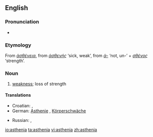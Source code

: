 {{was wotd|2007|September|22}}
==English==

===Pronunciation===
* {{audio|en-us-asthenia.ogg|Audio (US)}}
*: {{rhymes|iːniə}}

===Etymology===
From {{etyl|grc}} ''[[ἀσθένεια]]'', from ''[[ἀσθενής]]'' ‘sick, weak’, from ''[[ἀ-]]'' ‘not, un-’ + ''[[σθένος]]'' ‘strength’.

===Noun===
{{en-noun|-}}

# {{medicine}} [[weakness]]; loss of strength

====Translations====
{{trans-top|loss of strength}}
* Croatian: {{t-|hr|astenija|f}}, {{t-|hr|slabost|f}}
* German: [[Asthenie]] {{f}}, [[Körperschwäche]] {{f}}
{{trans-mid}}
* Russian: {{t+|ru|слабость|tr=slabost'|sc=Cyrl}}, {{t+|ru|астения|tr=asteniya|sc=Cyrl}}
{{trans-bottom}}

[[io:asthenia]]
[[ta:asthenia]]
[[vi:asthenia]]
[[zh:asthenia]]